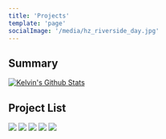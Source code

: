 ```yaml
---
title: 'Projects'
template: 'page'
socialImage: '/media/hz_riverside_day.jpg'
---
```


## Summary

<a href="https://github.com/kelvin8773">
  <img align=center src="https://get-github-stats.vercel.app/api?username=kelvin8773&show_icons=true&line_height=27" alt="Kelvin's Github Stats" />
</a>

## Project List

<div className="project-list">
  <img
    className="project"
    src="https://get-github-stats.vercel.app/api/pin/?username=ooloo-io&repo=reddit-timer-kelvin8773"
  />
  <img
    className="project"
    src="https://get-github-stats.vercel.app/api/pin/?username=kelvin8773&repo=react-test-examples"
  />
  <img
    className="project"
    src="https://get-github-stats.vercel.app/api/pin/?username=kelvin8773&repo=your-fitness"
  />
  <img
    className="project"
    src="https://get-github-stats.vercel.app/api/pin/?username=kelvin8773&repo=odin-weather-app"
  />
  <img
    className="project"
    src="https://get-github-stats.vercel.app/api/pin/?username=kelvin8773&repo=social-net"
  />
</div>
